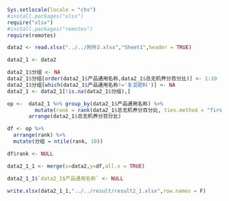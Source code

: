 ```r
Sys.setlocale(locale = "chs")
#install.packages("xlsx")
require("xlsx")
#install.packages("remotes")
require(remotes)
```

```r
data2 <- read.xlsx("../../附件2.xlsx","Sheet1",header = TRUE)
```

```r
data2_1 <- data2

data2_1$分组 <- NA
data2_1$分组[order(data2_1$产品通用名称,data2_1$总无机养分百分比)] <- 1:10
data2_1$分组[which(data2_1$产品通用名称!='复混肥料')] <- NA
data2_1 <- data2_1[!is.na(data2_1$分组),]

op <-  data2_1 %>% group_by(data2_1$产品通用名称) %>%
	     mutate(rank = rank(data2_1$总无机养分百分比, ties.method = "first")) %>% 
       arrange(data2_1$总无机养分百分比)

df <- op %>%
  arrange(rank) %>%
  mutate(分组 = ntile(rank, 10))

df$rank <- NULL

data2_1_1 <- merge(x=data2,y=df,all.x = TRUE)

data2_1_1$`data2_1$产品通用名称` <- NULL

write.xlsx(data2_1_1,"../../result/result2_1.xlsx",row.names = F)

```

